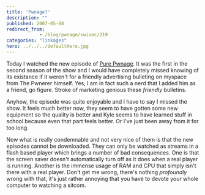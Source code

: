 ```yaml
---
title: 'Pwnage?'
description: ""
published: 2007-05-08
redirect_from: 
            - /blog/pwnage/swizec/219
categories: "linkages"
hero: ../../../defaultHero.jpg
---
```


Today I watched the new episode of [Pure Pwnage](http://www.purepwnage.com). It was the first in the second season of the show and I would have completely missed knowing of its existance if it weren't for a friendly advertising bulleting on myspace from The Pwnerer himself. Yes, I am in fact such a nerd that I added him as a friend, go figure. Stroke of marketing genious these _friendly_ bulletins.

Anyhow, the episode was quite enjoyable and I have to say I missed the show. It feels much better now, they seem to have gotten some new equipment so the quality is better and Kyle seems to have learned stuff in school because even that part feels better. Or I've just been away from it for too long.

Now what is really condemnable and not very nice of them is that the new episodes cannot be downloaded. They can only be watched as streams in a flash based player which brings a number of bad consequences. One is that the screen saver doesn't automatically turn off as it does when a real player is running. Another is the immense usage of RAM and CPU that simply isn't there with a real player. Don't get me wrong, there's nothing _profoundly_ wrong with that, it's just rather annoying that you have to devote your whole computer to watching a sitcom.
